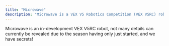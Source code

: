 ```yaml
---
title: "Microwave"
description: "Microwave is a VEX V5 Robotics Competition (VEX V5RC) robot developed for the 2025-2026 ("Pushback") season."
---
```


Microwave is an in-development VEX V5RC robot, not many details can currently be revealed due to the season having only just started, and we have secrets!